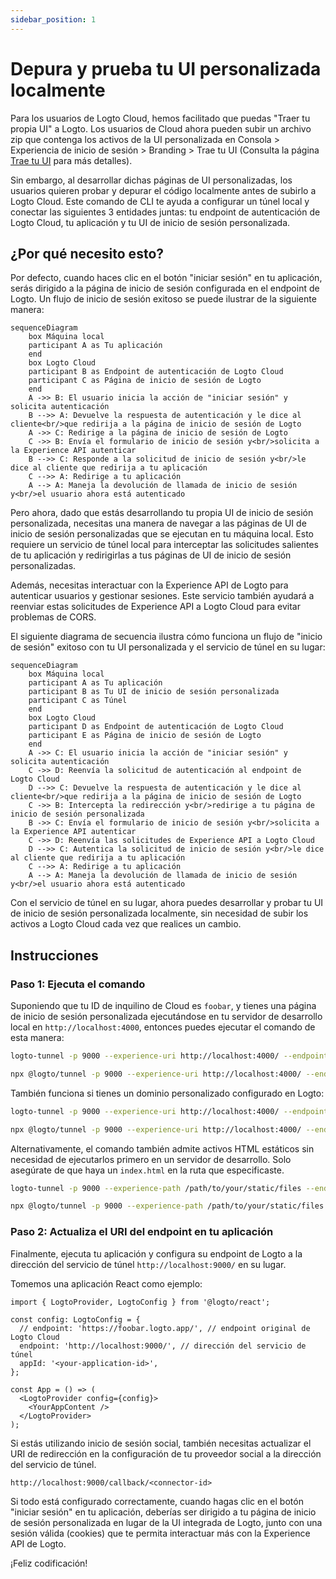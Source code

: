 ```yaml
---
sidebar_position: 1
---
```



# Depura y prueba tu UI personalizada localmente

Para los usuarios de Logto Cloud, hemos facilitado que puedas "Traer tu propia UI" a Logto. Los usuarios de Cloud ahora pueden subir un archivo zip que contenga los activos de la UI personalizada en <CloudLink to="/sign-in-experience/branding">Consola > Experiencia de inicio de sesión > Branding > Trae tu UI</CloudLink> (Consulta la página [Trae tu UI](/customization/bring-your-ui) para más detalles).

Sin embargo, al desarrollar dichas páginas de UI personalizadas, los usuarios quieren probar y depurar el código localmente antes de subirlo a Logto Cloud. Este comando de CLI te ayuda a configurar un túnel local y conectar las siguientes 3 entidades juntas: tu endpoint de autenticación de Logto Cloud, tu aplicación y tu UI de inicio de sesión personalizada.

## ¿Por qué necesito esto?

Por defecto, cuando haces clic en el botón "iniciar sesión" en tu aplicación, serás dirigido a la página de inicio de sesión configurada en el endpoint de Logto. Un flujo de inicio de sesión exitoso se puede ilustrar de la siguiente manera:

```mermaid
sequenceDiagram
    box Máquina local
    participant A as Tu aplicación
    end
    box Logto Cloud
    participant B as Endpoint de autenticación de Logto Cloud
    participant C as Página de inicio de sesión de Logto
    end
    A ->> B: El usuario inicia la acción de "iniciar sesión" y solicita autenticación
    B -->> A: Devuelve la respuesta de autenticación y le dice al cliente<br/>que redirija a la página de inicio de sesión de Logto
    A ->> C: Redirige a la página de inicio de sesión de Logto
    C ->> B: Envía el formulario de inicio de sesión y<br/>solicita a la Experience API autenticar
    B -->> C: Responde a la solicitud de inicio de sesión y<br/>le dice al cliente que redirija a tu aplicación
    C -->> A: Redirige a tu aplicación
    A --> A: Maneja la devolución de llamada de inicio de sesión y<br/>el usuario ahora está autenticado
```

Pero ahora, dado que estás desarrollando tu propia UI de inicio de sesión personalizada, necesitas una manera de navegar a las páginas de UI de inicio de sesión personalizadas que se ejecutan en tu máquina local.
Esto requiere un servicio de túnel local para interceptar las solicitudes salientes de tu aplicación y redirigirlas a tus páginas de UI de inicio de sesión personalizadas.

Además, necesitas interactuar con la Experience API de Logto para autenticar usuarios y gestionar sesiones.
Este servicio también ayudará a reenviar estas solicitudes de Experience API a Logto Cloud para evitar problemas de CORS.

El siguiente diagrama de secuencia ilustra cómo funciona un flujo de "inicio de sesión" exitoso con tu UI personalizada y el servicio de túnel en su lugar:

```mermaid
sequenceDiagram
    box Máquina local
    participant A as Tu aplicación
    participant B as Tu UI de inicio de sesión personalizada
    participant C as Túnel
    end
    box Logto Cloud
    participant D as Endpoint de autenticación de Logto Cloud
    participant E as Página de inicio de sesión de Logto
    end
    A ->> C: El usuario inicia la acción de "iniciar sesión" y solicita autenticación
    C ->> D: Reenvía la solicitud de autenticación al endpoint de Logto Cloud
    D -->> C: Devuelve la respuesta de autenticación y le dice al cliente<br/>que redirija a la página de inicio de sesión de Logto
    C ->> B: Intercepta la redirección y<br/>redirige a tu página de inicio de sesión personalizada
    B ->> C: Envía el formulario de inicio de sesión y<br/>solicita a la Experience API autenticar
    C ->> D: Reenvía las solicitudes de Experience API a Logto Cloud
    D -->> C: Autentica la solicitud de inicio de sesión y<br/>le dice al cliente que redirija a tu aplicación
    C -->> A: Redirige a tu aplicación
    A --> A: Maneja la devolución de llamada de inicio de sesión y<br/>el usuario ahora está autenticado
```

Con el servicio de túnel en su lugar, ahora puedes desarrollar y probar tu UI de inicio de sesión personalizada localmente, sin necesidad de subir los activos a Logto Cloud cada vez que realices un cambio.

## Instrucciones

### Paso 1: Ejecuta el comando

Suponiendo que tu ID de inquilino de Cloud es `foobar`, y tienes una página de inicio de sesión personalizada ejecutándose en tu servidor de desarrollo local en `http://localhost:4000`, entonces puedes ejecutar el comando de esta manera:

<Tabs groupId="cmd">

  <TabItem value="cli" label="CLI">

```bash
logto-tunnel -p 9000 --experience-uri http://localhost:4000/ --endpoint https://foobar.logto.app/
```

  </TabItem>
  <TabItem value="npx" label="npx">

```bash
npx @logto/tunnel -p 9000 --experience-uri http://localhost:4000/ --endpoint https://foobar.logto.app/
```

  </TabItem>

</Tabs>

También funciona si tienes un dominio personalizado configurado en Logto:

<Tabs groupId="cmd">

  <TabItem value="cli" label="CLI">

```bash
logto-tunnel -p 9000 --experience-uri http://localhost:4000/ --endpoint https://your.custom.domain/
```

  </TabItem>
  <TabItem value="npx" label="npx">

```bash
npx @logto/tunnel -p 9000 --experience-uri http://localhost:4000/ --endpoint https://your.custom.domain/
```

  </TabItem>

</Tabs>

Alternativamente, el comando también admite activos HTML estáticos sin necesidad de ejecutarlos primero en un servidor de desarrollo. Solo asegúrate de que haya un `index.html` en la ruta que especificaste.

<Tabs groupId="cmd">

  <TabItem value="cli" label="CLI">

```bash
logto-tunnel -p 9000 --experience-path /path/to/your/static/files --endpoint https://foobar.logto.app/
```

  </TabItem>
  <TabItem value="npx" label="npx">

```bash
npx @logto/tunnel -p 9000 --experience-path /path/to/your/static/files --endpoint https://foobar.logto.app/
```

  </TabItem>

</Tabs>

### Paso 2: Actualiza el URI del endpoint en tu aplicación

Finalmente, ejecuta tu aplicación y configura su endpoint de Logto a la dirección del servicio de túnel `http://localhost:9000/` en su lugar.

Tomemos una aplicación React como ejemplo:

```tsx title=App.tsx
import { LogtoProvider, LogtoConfig } from '@logto/react';

const config: LogtoConfig = {
  // endpoint: 'https://foobar.logto.app/', // endpoint original de Logto Cloud
  endpoint: 'http://localhost:9000/', // dirección del servicio de túnel
  appId: '<your-application-id>',
};

const App = () => (
  <LogtoProvider config={config}>
    <YourAppContent />
  </LogtoProvider>
);
```

Si estás utilizando inicio de sesión social, también necesitas actualizar el URI de redirección en la configuración de tu proveedor social a la dirección del servicio de túnel.

```
http://localhost:9000/callback/<connector-id>
```

Si todo está configurado correctamente, cuando hagas clic en el botón "iniciar sesión" en tu aplicación, deberías ser dirigido a tu página de inicio de sesión personalizada en lugar de la UI integrada de Logto, junto con una sesión válida (cookies) que te permita interactuar más con la Experience API de Logto.

¡Feliz codificación!
